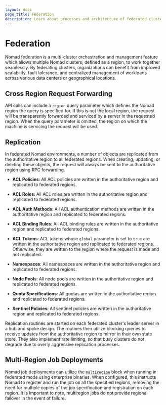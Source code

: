 ```yaml
---
layout: docs
page_title: Federation
description: Learn about processes and architecture of federated clusters.
---
```


# Federation

Nomad federation is a multi-cluster orchestration and management feature which allows multiple
Nomad clusters, defined as a region, to work together seamlessly. By federating clusters,
organizations can benefit from improved scalability, fault tolerance, and centralized management of
workloads across various data centers or geographical locations.

## Cross Region Request Forwarding

API calls can include a `region` query parameter which defines the Nomad region the query is
specified for. If this is not the local region, the request will be transparently forwarded and
serviced by a server in the requested region. When the query parameter is omitted, the region on
which the machine is servicing the request will be used.

## Replication

In federated Nomad environments, a number of objects are replicated from the authoritative region
to all federated regions. When creating, updating, or deleting these objects, the request will
always be sent to the authoritative region using RPC forwarding.

* **ACL Policies**: All ACL policies are written in the authoritative region and replicated to
  federated regions.

* **ACL Roles**: All ACL roles are written in the authoritative region and replicated to federated
  regions.

* **ACL Auth Methods**: All ACL authentication methods are written in the authoritative region and
  replicated to federated regions.

* **ACL Binding Rules**: All ACL binding rules are written in the authoritative region and
  replicated to federated regions.

* **ACL Tokens**: ACL tokens whose `global` parameter is set to `true` are written in the
  authoritative region and replicated to federated regions. Otherwise, they are written to the
  region where the request is made and not replicated.

* **Namespaces**: All namespaces are written in the authoritative region and replicated to
  federated regions.

* **Node Pools**: All node pools are written in the authoritative region and replicated to
  federated regions.

* **Quota Specifications**: All quotas are written in the authoritative region and replicated to
  federated regions.

* **Sentinel Policies**: All sentinel policies are written in the authoritative region and
  replicated to federated regions.

Replication routines are started on each federated cluster's leader server in a hub and spoke
design. The routines then utilize blocking queries to receive updates from the authoritative region
to mirror in their own state store. They also implement rate limiting, so that busy clusters do not
degrade due to overly aggressive replication processes.

## Multi-Region Job Deployments <EnterpriseAlert inline />

Nomad job deployments can utilize the [`multiregion`][] block when running in federated mode using
enterprise binaries. When configured, this instructs Nomad to register and run the job on all the
specified regions, removing the need for multiple copies of the job specification and registration
on each region. It is important to note, multiregion jobs do not provide regional failover in the
event of failure.

[`multiregion`]: /nomad/docs/job-specification/multiregion

